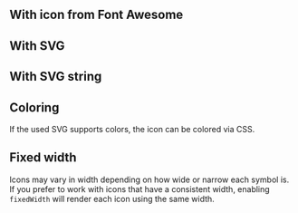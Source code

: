 ## With icon from Font Awesome

<LiveCodeEditor example="font-awesome" />

## With SVG

<LiveCodeEditor example="svg" />

## With SVG string

<LiveCodeEditor example="svg-string" />

## Coloring

If the used SVG supports colors, the icon can be colored via CSS.

<LiveCodeEditor example="coloring" />

## Fixed width

Icons may vary in width depending on how wide or narrow each symbol is. If you
prefer to work with icons that have a consistent width, enabling `fixedWidth`
will render each icon using the same width.

<LiveCodeEditor example="fixed-width" />
